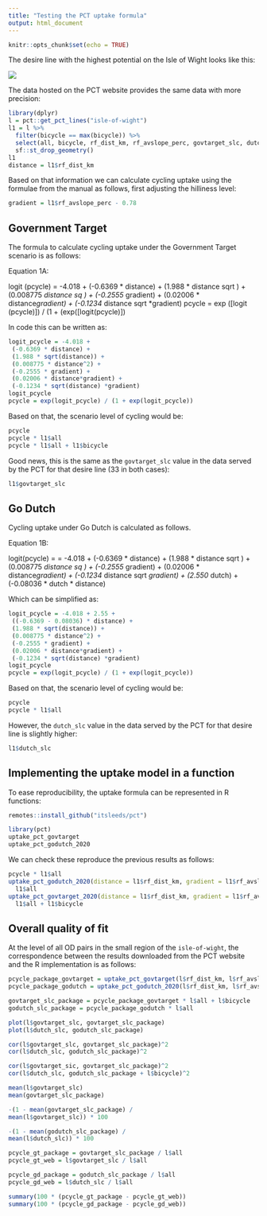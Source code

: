 ```yaml
---
title: "Testing the PCT uptake formula"
output: html_document
---
```


```r
knitr::opts_chunk$set(echo = TRUE)
```

The desire line with the highest potential on the Isle of Wight looks like this:

<!-- ![](https://user-images.githubusercontent.com/1825120/90937588-f92e9780-e3fe-11ea-8ada-c54c7f441396.png) -->
![](https://user-images.githubusercontent.com/1825120/91195228-bf0c1100-e6f0-11ea-815e-777af7bd504f.png)

The data hosted on the PCT website provides the same data with more precision:

```r
library(dplyr)
l = pct::get_pct_lines("isle-of-wight")
l1 = l %>% 
  filter(bicycle == max(bicycle)) %>% 
  select(all, bicycle, rf_dist_km, rf_avslope_perc, govtarget_slc, dutch_slc) %>% 
  sf::st_drop_geometry()
l1
distance = l1$rf_dist_km
```

Based on that information we can calculate cycling uptake using the formulae from the manual as follows, first adjusting the hilliness level:

```r
gradient = l1$rf_avslope_perc - 0.78
```

## Government Target

The formula to calculate cycling uptake under the Government Target scenario is as follows:

Equation 1A:

logit (pcycle) = -4.018 + (-0.6369 * distance) + (1.988 * distance sqrt ) + (0.008775 *
distance sq ) + (-0.2555 * gradient) + (0.02006 * distance*gradient) + (-0.1234 * distance sqrt *gradient)
pcycle
= exp ([logit (pcycle)]) / (1 + (exp([logit(pcycle)])

In code this can be written as:

```r
logit_pcycle = -4.018 +
 (-0.6369 * distance) +
 (1.988 * sqrt(distance)) +
 (0.008775 * distance^2) +
 (-0.2555 * gradient) +
 (0.02006 * distance*gradient) +
 (-0.1234 * sqrt(distance) *gradient)
logit_pcycle
pcycle = exp(logit_pcycle) / (1 + exp(logit_pcycle))
```

Based on that, the scenario level of cycling would be:

```r
pcycle 
pcycle * l1$all
pcycle * l1$all + l1$bicycle
```

Good news, this is the same as the `govtarget_slc` value in the data served by the PCT for that desire line (33 in both cases):

```r
l1$govtarget_slc
```

## Go Dutch

Cycling uptake under Go Dutch is calculated as follows.

Equation 1B:

logit(pcycle) = = -4.018 + (-0.6369 * distance) + (1.988 * distance sqrt ) + (0.008775 *
distance sq ) + (-0.2555 * gradient) + (0.02006 * distance*gradient) + (-0.1234 * distance sqrt *gradient) + (2.550 *
dutch) + (-0.08036 * dutch * distance)

Which can be simplified as:

```r
logit_pcycle = -4.018 + 2.55 +
 ((-0.6369 - 0.08036) * distance) +
 (1.988 * sqrt(distance)) +
 (0.008775 * distance^2) +
 (-0.2555 * gradient) +
 (0.02006 * distance*gradient) +
 (-0.1234 * sqrt(distance) *gradient)
logit_pcycle
pcycle = exp(logit_pcycle) / (1 + exp(logit_pcycle))
```

Based on that, the scenario level of cycling would be:

```r
pcycle 
pcycle * l1$all
```

However, the `dutch_slc` value in the data served by the PCT for that desire line is slightly higher:

```r
l1$dutch_slc
```

<!-- I have tried to debug this but think that the translation of Equation 1B into code is correct. -->
<!-- Imagine there is a typo somewhere in the code or that I've missed something, like the subtraction of 0.78 from the gradient term that I missed previously, that will enable the pct data to be reproduced. -->

## Implementing the uptake model in a function

To ease reproducibility, the uptake formula can be represented in R functions:

```r
remotes::install_github("itsleeds/pct")
```


```r
library(pct)
uptake_pct_govtarget
uptake_pct_godutch_2020
```

We can check these reproduce the previous results as follows:

```r
pcycle * l1$all
uptake_pct_godutch_2020(distance = l1$rf_dist_km, gradient = l1$rf_avslope_perc) *
  l1$all
uptake_pct_govtarget_2020(distance = l1$rf_dist_km, gradient = l1$rf_avslope_perc) *
  l1$all + l1$bicycle
```

## Overall quality of fit

At the level of all OD pairs in the small region of the `isle-of-wight`, the correspondence between the results downloaded from the PCT website and the R implementation is as follows:

```r
pcycle_package_govtarget = uptake_pct_govtarget(l$rf_dist_km, l$rf_avslope_perc)
pcycle_package_godutch = uptake_pct_godutch_2020(l$rf_dist_km, l$rf_avslope_perc)

govtarget_slc_package = pcycle_package_govtarget * l$all + l$bicycle
godutch_slc_package = pcycle_package_godutch * l$all

plot(l$govtarget_slc, govtarget_slc_package)
plot(l$dutch_slc, godutch_slc_package)

cor(l$govtarget_slc, govtarget_slc_package)^2
cor(l$dutch_slc, godutch_slc_package)^2

cor(l$govtarget_sic, govtarget_slc_package)^2
cor(l$dutch_slc, godutch_slc_package + l$bicycle)^2

mean(l$govtarget_slc)
mean(govtarget_slc_package)

-(1 - mean(govtarget_slc_package) /
mean(l$govtarget_slc)) * 100

-(1 - mean(godutch_slc_package) /
mean(l$dutch_slc)) * 100

pcycle_gt_package = govtarget_slc_package / l$all
pcycle_gt_web = l$govtarget_slc / l$all

pcycle_gd_package = godutch_slc_package / l$all
pcycle_gd_web = l$dutch_slc / l$all

summary(100 * (pcycle_gt_package - pcycle_gt_web))
summary(100 * (pcycle_gd_package - pcycle_gd_web))
```   


